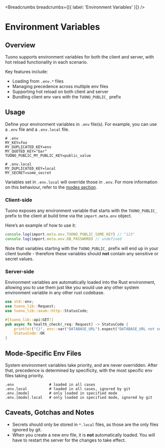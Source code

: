 
<MetaTags
  title="Tuono - Environment Variables"
  description="Learn to add and access environment variables in your Tuono application"
  canonical="https://tuono.dev/documentation/environment-variables"
/>


<Breadcrumbs breadcrumbs={[{ label: 'Environment Variables' }]} />

# Environment Variables

## Overview

Tuono supports environment variables for both the client and server, with hot reload functionality in each scenario.

Key features include:

- Loading from `.env.*` files
- Managing precedence across multiple env files
- Supporting hot reload on both client and server
- Bundling client env vars with the `TUONO_PUBLIC_` prefix

## Usage

Define your environment variables in `.env` file(s). For example, you can use a `.env` file and a `.env.local` file.

```env
# .env
MY_KEY=foo
MY_DUPLICATED_KEY=env
MY_QUOTED_KEY="bar"
TUONO_PUBLIC_MY_PUBLIC_KEY=public_value
```

```env
# .env.local
MY_DUPLICATED_KEY=local
MY_SECRET=some_secret
```

Variables set in `.env.local` will override those in `.env`. For more information on this behaviour, refer to the [modes section](#mode-specific-env-files).

### Client-side

Tuono exposes any environment variable that starts with the `TUONO_PUBLIC_` prefix to the client at build time via the `import.meta.env` object.

Here’s an example of how to use it:

```ts
console.log(import.meta.env.TUONO_PUBLIC_SOME_KEY) // "123"
console.log(import.meta.env.DB_PASSWORD) // undefined
```

Note that variables starting with the `TUONO_PUBLIC_` prefix will end up in your client bundle - therefore these variables should **not** contain any sensitive or secret values.

### Server-side

Environment variables are automatically loaded into the Rust environment, allowing you to use them just like you would use any other system environment variable in any other rust codebase.

```rs
use std::env;
use tuono_lib::Request;
use tuono_lib::axum::http::StatusCode;

#[tuono_lib::api(GET)]
pub async fn health_check(_req: Request) -> StatusCode {
    println!("{}", env::var("DATABASE_URL").expect("DATABASE_URL not set"));
    StatusCode::OK
}
```

## Mode-Specific Env Files

System environment variables take priority, and are never overridden. After that, precedence is determined by specificity, with the most specific env files taking priority.

```text
.env                # loaded in all cases
.env.local          # loaded in all cases, ignored by git
.env.[mode]         # only loaded in specified mode
.env.[mode].local   # only loaded in specified mode, ignored by git
```

## Caveats, Gotchas and Notes

- Secrets should only be stored in `*.local` files, as those are the only files ignored by git.
- When you create a new env file, it is **not** automatically loaded. You will have to restart the server for the changes to take effect.
